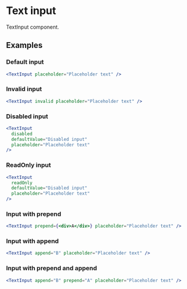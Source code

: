 
# Text input

TextInput component.

## Examples

### Default input

```jsx live=true
<TextInput placeholder="Placeholder text" />
```

### Invalid input

```jsx live=true
<TextInput invalid placeholder="Placeholder text" />
```

### Disabled input

```jsx live=true
<TextInput
  disabled
  defaultValue="Disabled input"
  placeholder="Placeholder text"
/>
```

### ReadOnly input

```jsx live=true
<TextInput
  readOnly
  defaultValue="Disabled input"
  placeholder="Placeholder text"
/>
```

### Input with prepend

```jsx live=true
<TextInput prepend={<div>A</div>} placeholder="Placeholder text" />
```

### Input with append

```jsx live=true
<TextInput append="B" placeholder="Placeholder text" />
```

### Input with prepend and append

```jsx live=true
<TextInput append="B" prepend="A" placeholder="Placeholder text" />
```
